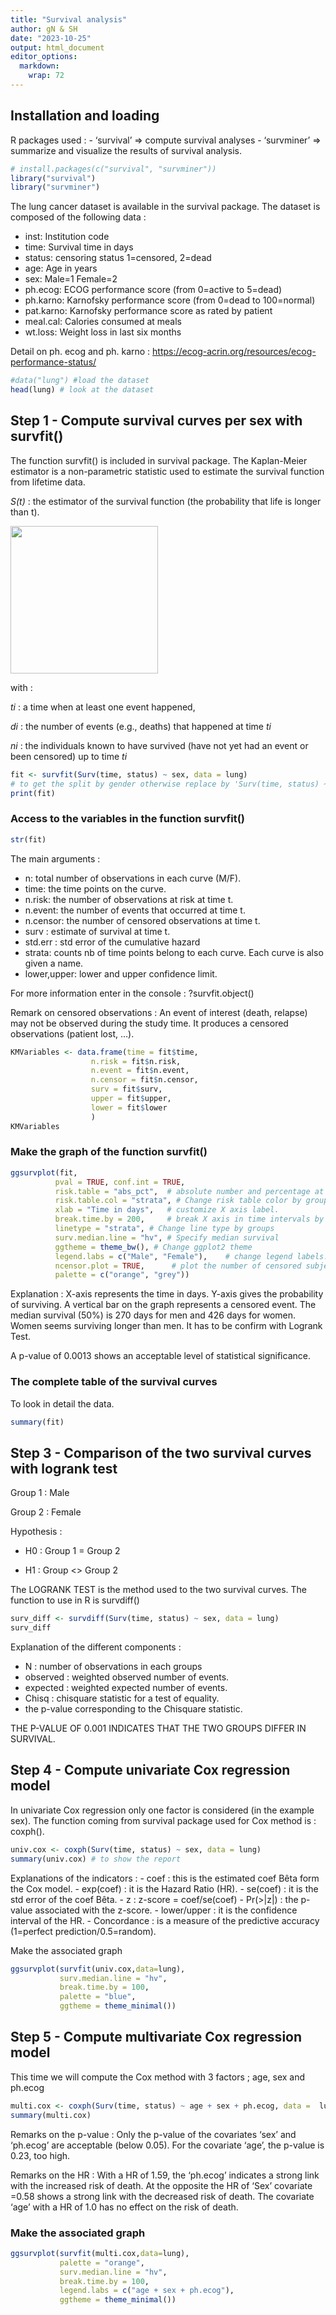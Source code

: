 ```yaml
---
title: "Survival analysis"
author: gN & SH
date: "2023-10-25"
output: html_document
editor_options: 
  markdown: 
    wrap: 72
---
```


## Installation and loading

R packages used :
-   'survival' =\> compute survival analyses
-   'survminer' =\> summarize and visualize the results of survival
    analysis.

```r
# install.packages(c("survival", "survminer"))
library("survival")
library("survminer")
```

The lung cancer dataset is available in the survival package. The
dataset is composed of the following data :

-   inst: Institution code
-   time: Survival time in days
-   status: censoring status 1=censored, 2=dead
-   age: Age in years
-   sex: Male=1 Female=2
-   ph.ecog: ECOG performance score (from 0=active to 5=dead)
-   ph.karno: Karnofsky performance score (from 0=dead to 100=normal)
-   pat.karno: Karnofsky performance score as rated by patient
-   meal.cal: Calories consumed at meals
-   wt.loss: Weight loss in last six months

Detail on ph. ecog and ph. karno :
<https://ecog-acrin.org/resources/ecog-performance-status/>

```r
#data("lung") #load the dataset
head(lung) # look at the dataset

```

## Step 1 - Compute survival curves per sex with survfit()

The function survfit() is included in survival package. The Kaplan-Meier
estimator is a non-parametric statistic used to estimate the survival
function from lifetime data.

*S(t)* : the estimator of the survival function (the probability that
life is longer than t).

![](images/PictureKM.png){width="236"}

with :

*ti* : a time when at least one event happened,

*di* : the number of events (e.g., deaths) that happened at time *ti*

*ni* : the individuals known to have survived (have not yet had an event
or been censored) up to time *ti*

```r
fit <- survfit(Surv(time, status) ~ sex, data = lung)  
# to get the split by gender otherwise replace by 'Surv(time, status) ~ 1'
print(fit)
```

### Access to the variables in the function survfit()

```r
str(fit)
```

The main arguments :

-   n: total number of observations in each curve (M/F).
-   time: the time points on the curve.
-   n.risk: the number of observations at risk at time t.
-   n.event: the number of events that occurred at time t.
-   n.censor: the number of censored observations at time t.
-   surv : estimate of survival at time t.
-   std.err : std error of the cumulative hazard
-   strata: counts nb of time points belong to each curve. Each curve is
    also given a name.
-   lower,upper: lower and upper confidence limit.

For more information enter in the console : ?survfit.object()

Remark on censored observations : An event of interest (death, relapse)
may not be observed during the study time. It produces a censored
observations (patient lost, ...).

```r
KMVariables <- data.frame(time = fit$time,
                  n.risk = fit$n.risk,
                  n.event = fit$n.event,
                  n.censor = fit$n.censor,
                  surv = fit$surv,
                  upper = fit$upper,
                  lower = fit$lower
                  )
KMVariables
```

### Make the graph of the function survfit()

```r
ggsurvplot(fit,
          pval = TRUE, conf.int = TRUE,
          risk.table = "abs_pct",  # absolute number and percentage at risk.
          risk.table.col = "strata", # Change risk table color by groups
          xlab = "Time in days",   # customize X axis label.
          break.time.by = 200,     # break X axis in time intervals by 200
          linetype = "strata", # Change line type by groups
          surv.median.line = "hv", # Specify median survival
          ggtheme = theme_bw(), # Change ggplot2 theme
          legend.labs = c("Male", "Female"),    # change legend labels.
          ncensor.plot = TRUE,      # plot the number of censored subjects at time t
          palette = c("orange", "grey"))
```

Explanation : X-axis represents the time in days. Y-axis gives the
probability of surviving. A vertical bar on the graph represents a
censored event. The median survival (50%) is 270 days for men and 426
days for women. Women seems surviving longer than men. It has to be
confirm with Logrank Test.

A p-value of 0.0013 shows an acceptable level of statistical
significance.

### The complete table of the survival curves

To look in detail the data.

```r
summary(fit)
```

## Step 3 - Comparison of the two survival curves with logrank test

Group 1 : Male

Group 2 : Female

Hypothesis :

-   H0 : Group 1 = Group 2

-   H1 : Group \<\> Group 2

The LOGRANK TEST is the method used to the two survival curves. The
function to use in R is survdiff()

```r
surv_diff <- survdiff(Surv(time, status) ~ sex, data = lung)
surv_diff
```

Explanation of the different components :

-   N : number of observations in each groups
-   observed : weighted observed number of events.
-   expected : weighted expected number of events.
-   Chisq : chisquare statistic for a test of equality.
-   the p-value corresponding to the Chisquare statistic.

THE P-VALUE OF 0.001 INDICATES THAT THE TWO GROUPS DIFFER IN SURVIVAL.

## Step 4 - Compute univariate Cox regression model

In univariate Cox regression only one factor is considered (in the example sex).
The function coming from survival package used for Cox method is : coxph().

```r
univ.cox <- coxph(Surv(time, status) ~ sex, data = lung)
summary(univ.cox) # to show the report
```
Explanations of the indicators : 
-   coef : this is the estimated coef Bêta form the Cox model.
-   exp(coef) : it is the Hazard Ratio (HR).
-   se(coef) : it is the std error of the coef Bêta.
-   z : z-score = coef/se(coef)
-   Pr(>|z|) : the p-value associated with the z-score.
-   lower/upper : it is the confidence interval of the HR.
-   Concordance : is a measure of the predictive accuracy (1=perfect prediction/0.5=random).


Make the associated graph

```r
ggsurvplot(survfit(univ.cox,data=lung), 
           surv.median.line = "hv",
           break.time.by = 100,
           palette = "blue", 
           ggtheme = theme_minimal())
```



## Step 5 - Compute multivariate Cox regression model

This time we will compute the Cox method with 3 factors ; age, sex and ph.ecog

```r
multi.cox <- coxph(Surv(time, status) ~ age + sex + ph.ecog, data =  lung)
summary(multi.cox)
```
Remarks on the p-value :
  Only the p-value of the covariates 'sex' and 'ph.ecog' are acceptable (below 0.05).
  For the covariate 'age', the p-value is 0.23, too high.

Remarks on the HR :
  With a HR of 1.59, the 'ph.ecog' indicates a strong link with the increased risk of death. 
  At the opposite the HR of 'Sex' covariate =0.58 shows a strong link with the decreased risk of death.
  The covariate 'age' with a HR of 1.0 has no effect on the risk of death.
  

### Make the associated graph

```r
ggsurvplot(survfit(multi.cox,data=lung),
           palette = "orange",
           surv.median.line = "hv",
           break.time.by = 100,
           legend.labs = c("age + sex + ph.ecog"),
           ggtheme = theme_minimal())
```


